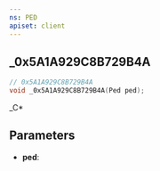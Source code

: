 ```yaml
---
ns: PED
apiset: client
---
```

## _0x5A1A929C8B729B4A

```c
// 0x5A1A929C8B729B4A
void _0x5A1A929C8B729B4A(Ped ped);
```

_C*

## Parameters
* **ped**: